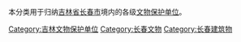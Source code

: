 本分类用于归纳[[吉林省|吉林省]][[长春市|长春市]]境内的各级[[文物保护单位|文物保护单位]]。

[[Category:吉林文物保护单位|Category:吉林文物保护单位]]
[[Category:长春文物|Category:长春文物]]
[[Category:长春建筑物|Category:长春建筑物]]